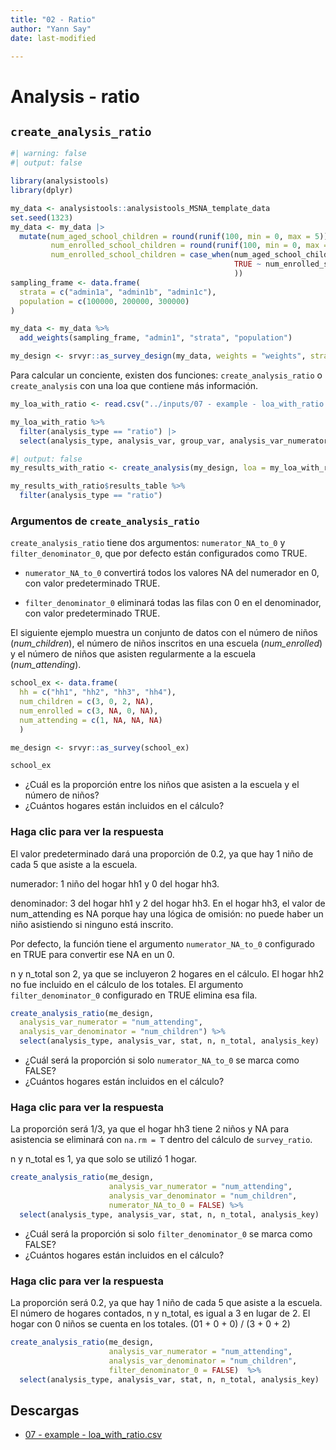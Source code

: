 ```yaml
---
title: "02 - Ratio"
author: "Yann Say"
date: last-modified

---
```

# Analysis - ratio

## `create_analysis_ratio`

```r
#| warning: false
#| output: false

library(analysistools)
library(dplyr)

my_data <- analysistools::analysistools_MSNA_template_data
set.seed(1323)
my_data <- my_data |>
  mutate(num_aged_school_children = round(runif(100, min = 0, max = 5)),
         num_enrolled_school_children = round(runif(100, min = 0, max = 5)),
         num_enrolled_school_children = case_when(num_aged_school_children == 0 ~ NA, num_aged_school_children < num_enrolled_school_children ~ num_aged_school_children,
                                                  TRUE ~ num_enrolled_school_children
                                                  ))
sampling_frame <- data.frame(
  strata = c("admin1a", "admin1b", "admin1c"),
  population = c(100000, 200000, 300000)
)

my_data <- my_data %>% 
  add_weights(sampling_frame, "admin1", "strata", "population")

my_design <- srvyr::as_survey_design(my_data, weights = "weights", strata = "admin1")
```

Para calcular un conciente, existen dos funciones: `create_analysis_ratio` o `create_analysis` con una loa que contiene más información.

```r
my_loa_with_ratio <- read.csv("../inputs/07 - example - loa_with_ratio.csv")

```
```r
my_loa_with_ratio %>% 
  filter(analysis_type == "ratio") |>
  select(analysis_type, analysis_var, group_var, analysis_var_numerator, analysis_var_denominator)
```

```r
#| output: false
my_results_with_ratio <- create_analysis(my_design, loa = my_loa_with_ratio, sm_separator = "/")
```

```r
my_results_with_ratio$results_table %>% 
  filter(analysis_type == "ratio")
```

### Argumentos de `create_analysis_ratio`

`create_analysis_ratio` tiene dos argumentos: `numerator_NA_to_0` y `filter_denominator_0`, que por defecto están configurados como TRUE.

- `numerator_NA_to_0` convertirá todos los valores NA del numerador en 0, con valor predeterminado TRUE.

- `filter_denominator_0` eliminará todas las filas con 0 en el denominador, con valor predeterminado TRUE.

El siguiente ejemplo muestra un conjunto de datos con el número de niños (*num_children*), el número de niños inscritos en una escuela (*num_enrolled*) y el número de niños que asisten regularmente a la escuela (*num_attending*).

```r
school_ex <- data.frame(
  hh = c("hh1", "hh2", "hh3", "hh4"),
  num_children = c(3, 0, 2, NA),
  num_enrolled = c(3, NA, 0, NA),
  num_attending = c(1, NA, NA, NA)
  )

me_design <- srvyr::as_survey(school_ex)

school_ex
```

- ¿Cuál es la proporción entre los niños que asisten a la escuela y el número de niños?
- ¿Cuántos hogares están incluidos en el cálculo?


::: {.callout-tip collapse="true" appearance="minimal"}
### Haga clic para ver la respuesta

El valor predeterminado dará una proporción de 0.2, ya que hay 1 niño de cada 5 que asiste a la escuela.

numerador: 1 niño del hogar hh1 y 0 del hogar hh3.

denominador: 3 del hogar hh1 y 2 del hogar hh3. En el hogar hh3, el valor de num_attending es NA porque hay una lógica de omisión: no puede haber un niño asistiendo si ninguno está inscrito.

Por defecto, la función tiene el argumento `numerator_NA_to_0` configurado en TRUE para convertir ese NA en un 0.

n y n_total son 2, ya que se incluyeron 2 hogares en el cálculo. El hogar hh2 no fue incluido en el cálculo de los totales. El argumento `filter_denominator_0` configurado en TRUE elimina esa fila.


``` r
create_analysis_ratio(me_design,
  analysis_var_numerator = "num_attending",
  analysis_var_denominator = "num_children") %>%
  select(analysis_type, analysis_var, stat, n, n_total, analysis_key)
```
:::

- ¿Cuál será la proporción si solo `numerator_NA_to_0` se marca como FALSE?
- ¿Cuántos hogares están incluidos en el cálculo?


::: {.callout-tip collapse="true" appearance="minimal"}
### Haga clic para ver la respuesta

La proporción será 1/3, ya que el hogar hh3 tiene 2 niños y NA para asistencia se eliminará con `na.rm = T` dentro del cálculo de `survey_ratio`.

n y n_total es 1, ya que solo se utilizó 1 hogar.


``` r
create_analysis_ratio(me_design,
                      analysis_var_numerator = "num_attending",
                      analysis_var_denominator = "num_children",
                      numerator_NA_to_0 = FALSE) %>% 
  select(analysis_type, analysis_var, stat, n, n_total, analysis_key)
```
:::

- ¿Cuál será la proporción si solo `filter_denominator_0` se marca como FALSE?
- ¿Cuántos hogares están incluidos en el cálculo?


::: {.callout-tip collapse="true" appearance="minimal"}
### Haga clic para ver la respuesta

La proporción será 0.2, ya que hay 1 niño de cada 5 que asiste a la escuela.  
El número de hogares contados, n y n_total, es igual a 3 en lugar de 2. El hogar con 0 niños se cuenta en los totales. (01 + 0 + 0) / (3 + 0 + 2)

```r
create_analysis_ratio(me_design,
                      analysis_var_numerator = "num_attending",
                      analysis_var_denominator = "num_children",
                      filter_denominator_0 = FALSE)  %>% 
  select(analysis_type, analysis_var, stat, n, n_total, analysis_key)
```

:::

## Descargas

- [07 - example - loa_with_ratio.csv](../inputs/07 - example - loa_with_ratio.csv)
